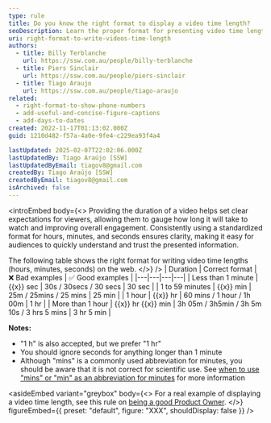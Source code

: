 ```yaml
---
type: rule
title: Do you know the right format to display a video time length?
seoDescription: Learn the proper format for presenting video time lengths (hours, minutes, seconds).
uri: right-format-to-write-videos-time-length
authors:
  - title: Billy Terblanche
    url: https://ssw.com.au/people/billy-terblanche
  - title: Piers Sinclair
    url: https://ssw.com.au/people/piers-sinclair
  - title: Tiago Araujo
    url: https://ssw.com.au/people/tiago-araujo
related:
  - right-format-to-show-phone-numbers
  - add-useful-and-concise-figure-captions
  - add-days-to-dates
created: 2022-11-17T01:13:02.000Z
guid: 1210d482-f57a-4a0e-9fe4-c229ea93f4a4

lastUpdated: 2025-02-07T22:02:06.000Z
lastUpdatedBy: Tiago Araújo [SSW]
lastUpdatedByEmail: tiagov8@gmail.com
createdBy: Tiago Araújo [SSW]
createdByEmail: tiagov8@gmail.com
isArchived: false
---
```


<introEmbed
  body={<>
Providing the duration of a video helps set clear expectations for viewers, allowing them to gauge how long it will take to watch and improving overall engagement. Consistently using a standardized format for hours, minutes, and seconds ensures clarity, making it easy for audiences to quickly understand and trust the presented information.

The following table shows the right format for writing video time lengths (hours, minutes, seconds) on the web.
  </>}
/>
| Duration | Correct format | ❌ Bad examples | ✅ Good examples |
|---|---|---|---|
| Less than 1 minute | &#123;&#123;x&#125;&#125; sec | 30s / 30secs / 30 secs | 30 sec |
| 1 to 59 minutes | &#123;&#123;x&#125;&#125; min | 25m / 25mins / 25 mins | 25 min |
| 1 hour | &#123;&#123;x&#125;&#125; hr | 60 mins / 1 hour / 1h 00m | 1 hr |
| More than 1 hour | &#123;&#123;x&#125;&#125; hr &#123;&#123;x&#125;&#125; min | 3h 05m / 3h5min / 3h 5m 10s / 3 hrs 5 mins | 3 hr 5 min |

**Notes:**

* "1 h" is also accepted, but we prefer "1 hr"
* You should ignore seconds for anything longer than 1 minute
* Although "mins" is a commonly used abbreviation for minutes, you should be aware that it is not correct for scientific use. See [when to use "mins" or "min" as an abbreviation for minutes](https://livexp.com/blog/is-it-min-or-mins-in-the-plural) for more information


<asideEmbed
  variant="greybox"
  body={<>
    For a real example of displaying a video time length, see this rule on [being a good Product Owner](/do-you-know-the-how-to-be-a-good-product-owner).
  </>}
  figureEmbed={{
    preset: "default",
    figure: "XXX",
    shouldDisplay: false
  }}
/>
